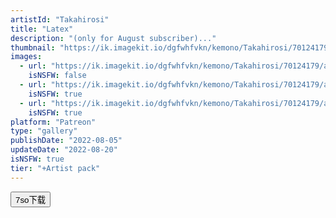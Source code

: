 ```yaml
---
artistId: "Takahirosi"
title: "Latex"
description: "(only for August subscriber)..."
thumbnail: "https://ik.imagekit.io/dgfwhfvkn/kemono/Takahirosi/70124179/app_p3_1_ori1_20250112222056906_WfLEKk9KM.avif?updatedAt=1736740427420"
images:
  - url: "https://ik.imagekit.io/dgfwhfvkn/kemono/Takahirosi/70124179/app_p3_1_ori1_20250112222056906_WfLEKk9KM.avif?updatedAt=1736740427420"
    isNSFW: false
  - url: "https://ik.imagekit.io/dgfwhfvkn/kemono/Takahirosi/70124179/app_p3_1_ori2_20250112222056876_EFckLPQIU.avif?updatedAt=1736740427852"
    isNSFW: true
  - url: "https://ik.imagekit.io/dgfwhfvkn/kemono/Takahirosi/70124179/app_p3_1_ori9a_20250102233346248_Zj3UqEKtQ.avif?updatedAt=1736740427689"
    isNSFW: true
platform: "Patreon"
type: "gallery"
publishDate: "2022-08-05"
updateDate: "2022-08-20"
isNSFW: true
tier: "+Artist pack"
---
```



<Button
      isExternal
      isBlock
      variant="flat"
      color="foreground"
      as={Link}
      href="https://pan.7so.top/f/k898F5/_1_LATEX.7z"
    >
      7so下载
    </Button>